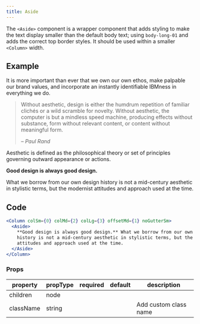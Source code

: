```yaml
---
title: Aside
---
```


<PageDescription>

The `<Aside>` component is a wrapper component that adds styling to make the text display smaller than the default body text; using `body-long-01` and adds the correct top border styles. It should be used within a smaller `<Column>` width.

</PageDescription>

## Example

<Row>
<Column colMd={5} colLg={8} className="bx--type-expressive-heading-03">

It is more important than ever that we own our own ethos, make palpable our brand values, and incorporate an instantly identifiable IBMness in everything we do.

> Without aesthetic, design is either the humdrum repetition of familiar clichés or a wild scramble for novelty. Without aesthetic, the computer is but a mindless speed machine, producing effects without substance, form without relevant content, or content without meaningful form.
>
> <cite>– Paul Rand</cite>

Aesthetic is defined as the philosophical theory or set of principles governing outward appearance or actions.

</Column>
<Column colSm={0} colMd={2} colLg={3} noGutterSm>
<Aside>

**Good design is always good design.**

What we borrow from our own design history is not a mid-century aesthetic in stylistic terms, but the modernist attitudes and approach used at the time.

</Aside>

</Column>
</Row>

## Code

```jsx path=components/Aside/Aside.js src=https://github.com/carbon-design-system/gatsby-theme-carbon/tree/master/packages/gatsby-theme-carbon/src/components/Aside
<Column colSm={0} colMd={2} colLg={3} offsetMd={1} noGutterSm>
  <Aside>
    **Good design is always good design.** What we borrow from our own design
    history is not a mid-century aesthetic in stylistic terms, but the modernist
    attitudes and approach used at the time.
  </Aside>
</Column>
```

### Props

| property  | propType | required | default | description           |
| --------- | -------- | -------- | ------- | --------------------- |
| children  | node     |          |         |                       |
| className | string   |          |         | Add custom class name |
